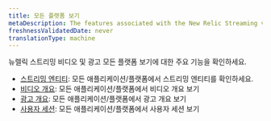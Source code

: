 ```yaml
---
title: 모든 플랫폼 보기
metaDescription: The features associated with the New Relic Streaming video & ads.
freshnessValidatedDate: never
translationType: machine
---
```


뉴렐릭 스트리밍 비디오 및 광고 모든 플랫폼 보기에 대한 주요 기능을 확인하세요.

* [스트리밍 엔티티](/docs/streaming-video-&-ads/view-data-in-newrelic/streaming-video-&-ads-all-platform-view/streaming-entities): 모든 애플리케이션/플랫폼에서 스트리밍 엔티티를 확인하세요.
* [비디오 개요](/docs/streaming-video-&-ads/view-data-in-newrelic/streaming-video-&-ads-all-platform-view/video-overview): 모든 애플리케이션/플랫폼에서 비디오 개요 보기
* [광고 개요](/docs/streaming-video-&-ads/view-data-in-newrelic/streaming-video-&-ads-all-platform-view/ad-overview): 모든 애플리케이션/플랫폼에서 광고 개요 보기
* [사용자 세션](/docs/streaming-video-&-ads/view-data-in-newrelic/streaming-video-&-ads-all-platform-view/user-sessions): 모든 애플리케이션/플랫폼에서 사용자 세션 보기